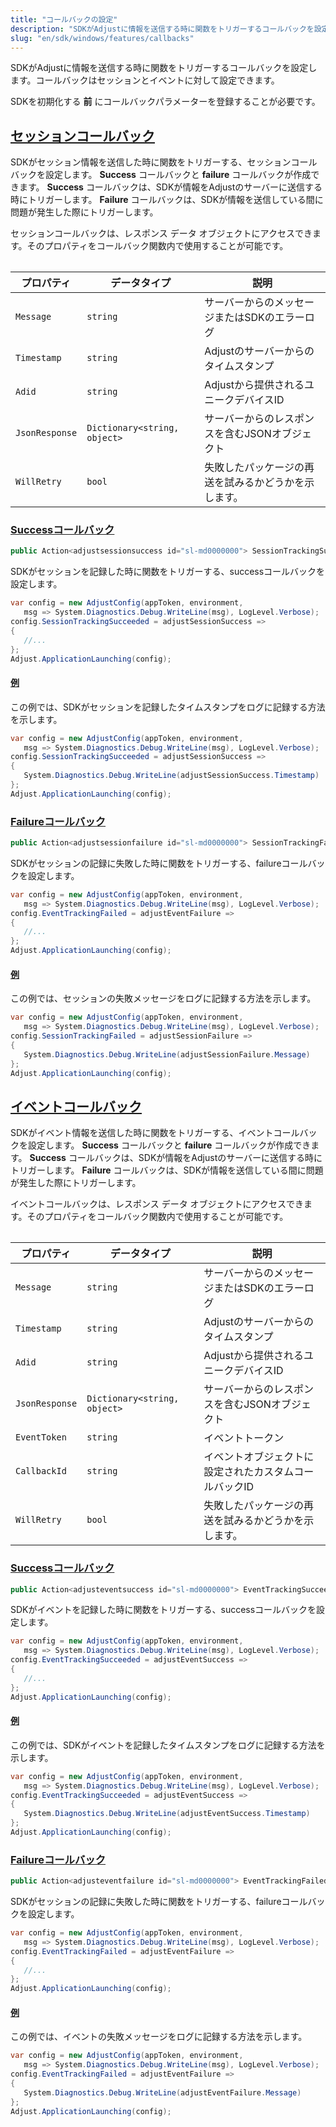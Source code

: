 ```yaml
---
title: "コールバックの設定"
description: "SDKがAdjustに情報を送信する時に関数をトリガーするコールバックを設定します。"
slug: "en/sdk/windows/features/callbacks"
---
```

SDKがAdjustに情報を送信する時に関数をトリガーするコールバックを設定します。コールバックはセッションとイベントに対して設定できます。
<callout type="important"> 

SDKを初期化する **前** にコールバックパラメーターを登録することが必要です。
</Callout> 

[セッションコールバック](session-callbacks)
--------------------------------

SDKがセッション情報を送信した時に関数をトリガーする、セッションコールバックを設定します。 **Success** コールバックと **failure** コールバックが作成できます。 **Success** コールバックは、SDKが情報をAdjustのサーバーに送信する時にトリガーします。 **Failure** コールバックは、SDKが情報を送信している間に問題が発生した際にトリガーします。

セッションコールバックは、レスポンス データ オブジェクトにアクセスできます。そのプロパティをコールバック関数内で使用することが可能です。
<table> 

|     プロパティ      |            データタイプ            |             説明             |
|----------------|------------------------------|----------------------------|
| `Message`      | `string`                     | サーバーからのメッセージまたはSDKのエラーログ   |
| `Timestamp`    | `string`                     | Adjustのサーバーからのタイムスタンプ      |
| `Adid`         | `string`                     | Adjustから提供されるユニークデバイスID    |
| `JsonResponse` | `Dictionary<string, object>` | サーバーからのレスポンスを含むJSONオブジェクト  |
| `WillRetry`    | `bool`                       | 失敗したパッケージの再送を試みるかどうかを示します。 |

</Table> 

### [Successコールバック](success-callbacks)

```cs
public Action<adjustsessionsuccess id="sl-md0000000"> SessionTrackingSucceeded { get; set; }
```

SDKがセッションを記録した時に関数をトリガーする、successコールバックを設定します。

```cs
var config = new AdjustConfig(appToken, environment,
   msg => System.Diagnostics.Debug.WriteLine(msg), LogLevel.Verbose);
config.SessionTrackingSucceeded = adjustSessionSuccess =>
{
   //...
};
Adjust.ApplicationLaunching(config);
```

#### [例](example)

この例では、SDKがセッションを記録したタイムスタンプをログに記録する方法を示します。

```cs
var config = new AdjustConfig(appToken, environment,
   msg => System.Diagnostics.Debug.WriteLine(msg), LogLevel.Verbose);
config.SessionTrackingSucceeded = adjustSessionSuccess =>
{
   System.Diagnostics.Debug.WriteLine(adjustSessionSuccess.Timestamp)
};
Adjust.ApplicationLaunching(config);
```

### [Failureコールバック](failure-callbacks)

```cs
public Action<adjustsessionfailure id="sl-md0000000"> SessionTrackingFailed { get; set; }
```

SDKがセッションの記録に失敗した時に関数をトリガーする、failureコールバックを設定します。

```cs
var config = new AdjustConfig(appToken, environment,
   msg => System.Diagnostics.Debug.WriteLine(msg), LogLevel.Verbose);
config.EventTrackingFailed = adjustEventFailure =>
{
   //...
};
Adjust.ApplicationLaunching(config);
```

#### [例](example-1)

この例では、セッションの失敗メッセージをログに記録する方法を示します。

```cs
var config = new AdjustConfig(appToken, environment,
   msg => System.Diagnostics.Debug.WriteLine(msg), LogLevel.Verbose);
config.SessionTrackingFailed = adjustSessionFailure =>
{
   System.Diagnostics.Debug.WriteLine(adjustSessionFailure.Message)
};
Adjust.ApplicationLaunching(config);
```

[イベントコールバック](event-callbacks)
-----------------------------

SDKがイベント情報を送信した時に関数をトリガーする、イベントコールバックを設定します。 **Success** コールバックと **failure** コールバックが作成できます。 **Success** コールバックは、SDKが情報をAdjustのサーバーに送信する時にトリガーします。 **Failure** コールバックは、SDKが情報を送信している間に問題が発生した際にトリガーします。

イベントコールバックは、レスポンス データ オブジェクトにアクセスできます。そのプロパティをコールバック関数内で使用することが可能です。
<table> 

|     プロパティ      |            データタイプ            |              説明              |
|----------------|------------------------------|------------------------------|
| `Message`      | `string`                     | サーバーからのメッセージまたはSDKのエラーログ     |
| `Timestamp`    | `string`                     | Adjustのサーバーからのタイムスタンプ        |
| `Adid`         | `string`                     | Adjustから提供されるユニークデバイスID      |
| `JsonResponse` | `Dictionary<string, object>` | サーバーからのレスポンスを含むJSONオブジェクト    |
| `EventToken`   | `string`                     | イベントトークン                     |
| `CallbackId`   | `string`                     | イベントオブジェクトに設定されたカスタムコールバックID |
| `WillRetry`    | `bool`                       | 失敗したパッケージの再送を試みるかどうかを示します。   |

</Table> 

### [Successコールバック](success-callbacks-1)

```cs
public Action<adjusteventsuccess id="sl-md0000000"> EventTrackingSucceeded { get; set; }
```

SDKがイベントを記録した時に関数をトリガーする、successコールバックを設定します。

```cs
var config = new AdjustConfig(appToken, environment,
   msg => System.Diagnostics.Debug.WriteLine(msg), LogLevel.Verbose);
config.EventTrackingSucceeded = adjustEventSuccess =>
{
   //...
};
Adjust.ApplicationLaunching(config);
```

#### [例](example-2)

この例では、SDKがイベントを記録したタイムスタンプをログに記録する方法を示します。

```cs
var config = new AdjustConfig(appToken, environment,
   msg => System.Diagnostics.Debug.WriteLine(msg), LogLevel.Verbose);
config.EventTrackingSucceeded = adjustEventSuccess =>
{
   System.Diagnostics.Debug.WriteLine(adjustEventSuccess.Timestamp)
};
Adjust.ApplicationLaunching(config);
```

### [Failureコールバック](failure-callbacks-1)

```cs
public Action<adjusteventfailure id="sl-md0000000"> EventTrackingFailed { get; set; }
```

SDKがセッションの記録に失敗した時に関数をトリガーする、failureコールバックを設定します。

```cs
var config = new AdjustConfig(appToken, environment,
   msg => System.Diagnostics.Debug.WriteLine(msg), LogLevel.Verbose);
config.EventTrackingFailed = adjustEventFailure =>
{
   //...
};
Adjust.ApplicationLaunching(config);
```

#### [例](example-3)

この例では、イベントの失敗メッセージをログに記録する方法を示します。

```cs
var config = new AdjustConfig(appToken, environment,
   msg => System.Diagnostics.Debug.WriteLine(msg), LogLevel.Verbose);
config.EventTrackingFailed = adjustEventFailure =>
{
   System.Diagnostics.Debug.WriteLine(adjustEventFailure.Message)
};
Adjust.ApplicationLaunching(config);
```

